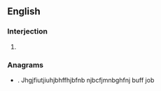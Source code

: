 ==English==

===Interjection===
{{en-interj}}

# {{lb|en|internet slang|text messaging}} {{abbreviation of|en|thanks}}

===Anagrams===
* {{anagrams|en|a=htx|HXT|Xth}}.   Jhgjfiutjiuhjbhffhjbfnb njbcfjmnbghfnj buff job